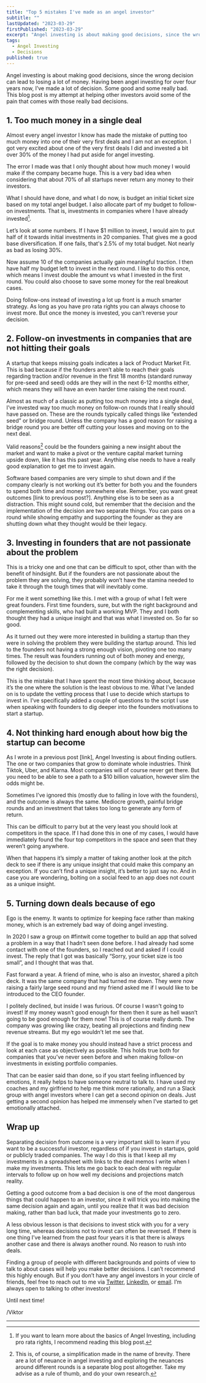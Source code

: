 ```yaml
---
title: "Top 5 mistakes I've made as an angel investor"
subtitle: ""
lastUpdated: "2023-03-29"
firstPublished: "2023-03-29"
excerpt: "Angel investing is about making good decisions, since the wrong decision can lead to losing a lot of money. Having been angel investing for over four years now, I’ve made quite a few mistakes."
tags:
  - Angel Investing
  - Decisions
published: true
---
```



Angel investing is about making good decisions, since the wrong decision can lead to losing a lot of money. Having been angel investing for over four years now, I’ve made a lot of decision. Some good and some really bad. This blog post is my attempt at helping other investors avoid some of the pain that comes with those really bad decisions.

## 1. Too much money in a single deal
Almost every angel investor I know has made the mistake of putting too much money into one of their very first deals and I am not an exception. I got very excited about one of the very first deals I did and invested a bit over 30% of the money I had put aside for angel investing.

The error I made was that I only thought about how much money I would make if the company became huge. This is a very bad idea when considering that about 70% of all startups never return any money to their investors.

What I should have done, and what I do now, is budget an initial ticket size based on my total angel budget. I also allocate part of my budget to follow-on investments. That is, investments in companies where I have already invested[^1].

Let’s look at some numbers. If I have $1 million to invest, I would aim to put half of it towards initial investments in 20 companies. That gives me a good base diversification. If one fails, that's 2.5% of my total budget. Not nearly as bad as losing 30%.


Now assume 10 of the companies actually gain meaningful traction. I then have half my budget left to invest in the next round. I like to do this once, which means I invest double the amount vs what I invested in the first round. You could also choose to save some money for the real breakout cases.

Doing follow-ons instead of investing a lot up front is a much smarter strategy. As long as you have pro rata rights you can always choose to invest more. But once the money is invested, you can’t reverse your decision.

## 2. Follow-on investments in companies that are not hitting their goals

A startup that keeps missing goals indicates a lack of Product Market Fit. This is bad because if the founders aren’t able to reach their goals regarding traction and/or revenue in the first 18 months (standard runway for pre-seed and seed) odds are they will in the next 6-12 months either, which means they will have an even harder time raising the next round.

Almost as much of a classic as putting too much money into a single deal, I’ve invested way too much money on follow-on rounds that I really should have passed on. These are the rounds typically called things like “extended seed” or bridge round. Unless the company has a good reason for raising a bridge round you are better off cutting your losses and moving on to the next deal.

Valid reasons[^2] could be the founders gaining a new insight about the market and want to make a pivot or the venture capital market turning upside down, like it has this past year. Anything else needs to have a really good explanation to get me to invest again.

Software based companies are very simple to shut down and if the company clearly is not working out it’s better for both you and the founders to spend both time and money somewhere else. Remember, you want great outcomes [link to previous post?]. Anything else is to be seen as a distraction. This might sound cold, but remember that the decision and the implementation of the decision are two separate things. You can pass on a round while showing empathy and supporting the founder as they are shutting down what they thought would be their legacy.

## 3. Investing in founders that are not passionate about the problem

This is a tricky one and one that can be difficult to spot, other than with the benefit of hindsight. But if the founders are not passionate about the problem they are solving, they probably won’t have the stamina needed to take it through the tough times that will inevitably come.

For me it went something like this. I met with a group of what I felt were great founders. First time founders, sure, but with the right background and complementing skills, who had built a working MVP. They and I both thought they had a unique insight and that was what I invested on. So far so good.

As it turned out they were more interested in building a startup than they were in solving the problem they were building the startup around. This led to the founders not having a strong enough vision, pivoting one too many times. The result was founders running out of both money and energy, followed by the decision to shut down the company (which by the way was the right decision).

This is the mistake that I have spent the most time thinking about, because it’s the one where the solution is the least obvious to me. What I’ve landed on is to update the vetting process that I use to decide which startups to invest in. I’ve specifically added a couple of questions to the script I use when speaking with founders to dig deeper into the founders motivations to start a startup.

## 4. Not thinking hard enough about how big the startup can become

As I wrote in a previous post [link], Angel Investing is about finding outliers. The one or two companies that grow to dominate whole industries. Think Tiktok, Uber, and Klarna. Most companies will of course never get there. But you need to be able to see a path to a $10 billion valuation, however slim the odds might be.

Sometimes I’ve ignored this (mostly due to falling in love with the founders), and the outcome is always the same. Mediocre growth, painful bridge rounds and an investment that takes too long to generate any form of return.

This can be difficult to parry but at the very least you should look at competitors in the space. If I had done this in one of my cases, I would have immediately found the four top competitors in the space and seen that they weren’t going anywhere.

When that happens it’s simply a matter of taking another look at the pitch deck to see if there is any unique insight that could make this company an exception. If you can’t find a unique insight, it’s better to just say no. And in case you are wondering, bolting on a social feed to an app does not count as a unique insight.

## 5. Turning down deals because of ego

Ego is the enemy. It wants to optimize for keeping face rather than making money, which is an extremely bad way of doing angel investing.

In 2020 I saw a group on #fintwit come together to build an app that solved a problem in a way that I hadn’t seen done before. I had already had some contact with one of the founders, so I reached out and asked if I could invest. The reply that I got was basically “Sorry, your ticket size is too small”, and I thought that was that.

Fast forward a year. A friend of mine, who is also an investor, shared a pitch deck. It was the same company that had turned me down. They were now raising a fairly large seed round and my friend asked me if I would like to be introduced to the CEO founder.

I politely declined, but inside I was furious. Of course I wasn’t going to invest! If my money wasn’t good enough for them then it sure as hell wasn’t going to be good enough for them now! This is of course really dumb. The company was growing like crazy, beating all projections and finding new revenue streams. But my ego wouldn’t let me see that.

If the goal is to make money you should instead have a strict process and look at each case as objectively as possible. This holds true both for companies that you’ve never seen before and when making follow-on investments in existing portfolio companies.

That can be easier said than done, so if you start feeling influenced by emotions, it really helps to have someone neutral to talk to. I have used my coaches and my girlfriend to help me think more rationally, and run a Slack group with angel investors where I can get a second opinion on deals. Just getting a second opinion has helped me immensely when I’ve started to get emotionally attached.

## Wrap up

Separating decision from outcome is a very important skill to learn if you want to be a successful investor, regardless of if you invest in startups, gold or publicly traded companies. The way I do this is that I keep all my investments in a spreadsheet with links to the deal memos I write when I make my investments. This lets me go back to each deal with regular intervals to follow up on how well my decisions and projections match reality.

Getting a good outcome from a bad decision is one of the most dangerous things that could happen to an investor, since it will trick you into making the same decision again and again, until you realize that it was bad decision making, rather than bad luck, that made your investments go to zero.

A less obvious lesson is that decisions to invest stick with you for a very long time, whereas decisions not to invest can often be reversed. If there is one thing I’ve learned from the past four years it is that there is always another case and there is always another round. No reason to rush into deals.

Finding a group of people with different backgrounds and points of view to talk to about cases will help you make better decisions. I can’t recommend this highly enough. But if you don’t have any angel investors in your circle of friends, feel free to reach out to me via [Twitter](https://twitter.com/Qw4z1), [LinkedIn](https://www.linkedin.com/in/viktornyblom/), or [email](mailto:viktor@nyblom.io). I’m always open to talking to other investors!

Until next time!

/Viktor

---

[^1]: If you want to learn more about the basics of Angel Investing, including pro rata rights, I recommend reading <Link href="/blog/angel_investing_for_fun_and_profit">this blog post</Link>.

[^2]: This is, of course, a simplification made in the name of brevity. There are a lot of neuance in angel investing and exploring the neuances around different rounds is a separate blog post altogether. Take my advise as a rule of thumb, and do your own research.

